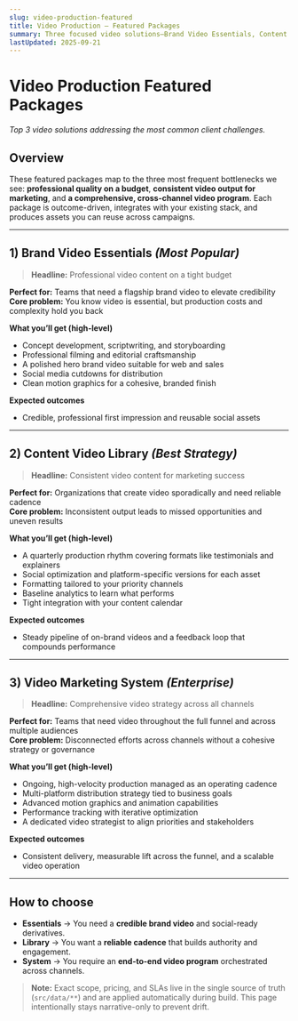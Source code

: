 ```yaml
---
slug: video-production-featured
title: Video Production — Featured Packages
summary: Three focused video solutions—Brand Video Essentials, Content Video Library, and Video Marketing System—cover the most common needs from credibility to consistency to full-funnel strategy.
lastUpdated: 2025-09-21
---
```


# Video Production Featured Packages

*Top 3 video solutions addressing the most common client challenges.*

## Overview

These featured packages map to the three most frequent bottlenecks we see: **professional quality on a budget**, **consistent video output for marketing**, and **a comprehensive, cross-channel video program**. Each package is outcome-driven, integrates with your existing stack, and produces assets you can reuse across campaigns.

---

## 1) Brand Video Essentials _(Most Popular)_

> **Headline:** Professional video content on a tight budget

**Perfect for:** Teams that need a flagship brand video to elevate credibility  
**Core problem:** You know video is essential, but production costs and complexity hold you back

**What you’ll get (high-level)**
- Concept development, scriptwriting, and storyboarding
- Professional filming and editorial craftsmanship
- A polished hero brand video suitable for web and sales
- Social media cutdowns for distribution
- Clean motion graphics for a cohesive, branded finish

**Expected outcomes**
- Credible, professional first impression and reusable social assets

---

## 2) Content Video Library _(Best Strategy)_

> **Headline:** Consistent video content for marketing success

**Perfect for:** Organizations that create video sporadically and need reliable cadence  
**Core problem:** Inconsistent output leads to missed opportunities and uneven results

**What you’ll get (high-level)**
- A quarterly production rhythm covering formats like testimonials and explainers
- Social optimization and platform-specific versions for each asset
- Formatting tailored to your priority channels
- Baseline analytics to learn what performs
- Tight integration with your content calendar

**Expected outcomes**
- Steady pipeline of on-brand videos and a feedback loop that compounds performance

---

## 3) Video Marketing System _(Enterprise)_

> **Headline:** Comprehensive video strategy across all channels

**Perfect for:** Teams that need video throughout the full funnel and across multiple audiences  
**Core problem:** Disconnected efforts across channels without a cohesive strategy or governance

**What you’ll get (high-level)**
- Ongoing, high-velocity production managed as an operating cadence
- Multi-platform distribution strategy tied to business goals
- Advanced motion graphics and animation capabilities
- Performance tracking with iterative optimization
- A dedicated video strategist to align priorities and stakeholders

**Expected outcomes**
- Consistent delivery, measurable lift across the funnel, and a scalable video operation

---

## How to choose

- **Essentials** → You need a **credible brand video** and social-ready derivatives.  
- **Library** → You want a **reliable cadence** that builds authority and engagement.  
- **System** → You require an **end-to-end video program** orchestrated across channels.

> **Note:** Exact scope, pricing, and SLAs live in the single source of truth (`src/data/**`) and are applied automatically during build. This page intentionally stays narrative-only to prevent drift.
